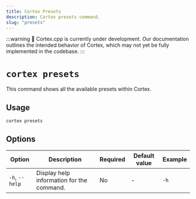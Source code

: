```yaml
---
title: Cortex Presets
description: Cortex presets command.
slug: "presets"
---
```


:::warning
🚧 Cortex.cpp is currently under development. Our documentation outlines the intended behavior of Cortex, which may not yet be fully implemented in the codebase.
:::

# `cortex presets`

This command shows all the available presets within Cortex.



## Usage

```bash 
cortex presets
```

## Options

| Option            | Description                                           | Required | Default value | Example     |
|-------------------|-------------------------------------------------------|----------|---------------|-------------|
| `-h`, `--help`      | Display help information for the command.             | No       | -             | `-h`    |